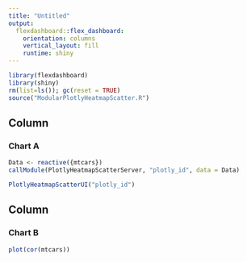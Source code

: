 ```yaml
---
title: "Untitled"
output: 
  flexdashboard::flex_dashboard:
    orientation: columns
    vertical_layout: fill
    runtime: shiny
---
```


```r
library(flexdashboard)
library(shiny)
rm(list=ls()); gc(reset = TRUE)
source("ModularPlotlyHeatmapScatter.R")
```

Column {data-width=500}
-----------------------------------------------------------------------

### Chart A

```r
Data <- reactive({mtcars})
callModule(PlotlyHeatmapScatterServer, "plotly_id", data = Data)
```

```r
PlotlyHeatmapScatterUI("plotly_id")
```

Column {data-width=500}
-----------------------------------------------------------------------

### Chart B

```r
plot(cor(mtcars))
```




